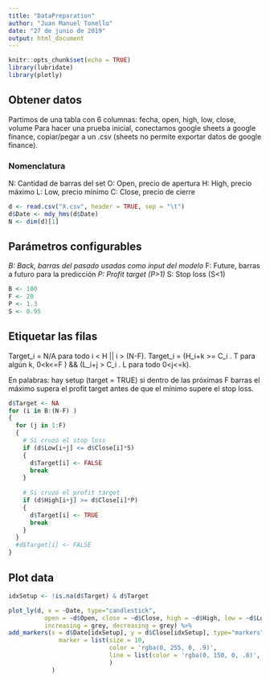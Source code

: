 ```yaml
---
title: "DataPreparation"
author: "Juan Manuel Tonello"
date: "27 de junio de 2019"
output: html_document
---
```


```r
knitr::opts_chunk$set(echo = TRUE)
library(lubridate)
library(plotly)
```

## Obtener datos
Partimos de una tabla con 6 columnas: fecha, open, high, low, close, volume
Para hacer una prueba inicial, conectamos google sheets a google finance, copiar/pegar a un .csv (sheets no permite exportar datos de google finance).

### Nomenclatura
N: Cantidad de barras del set
O: Open, precio de apertura
H: High, precio máximo
L: Low, precio mínimo
C: Close, precio de cierre

```r
d <- read.csv("X.csv", header = TRUE, sep = "\t")
d$Date <- mdy_hms(d$Date)
N <- dim(d)[1]
```

## Parámetros configurables
*B: Back, barras del pasado usadas como input del modelo
*F: Future, barras a futuro para la predicción 
*P: Profit target (P>1)
*S: Stop loss (S<1)

```r
B <- 100
F <- 20
P <- 1.3
S <- 0.95
```

## Etiquetar las filas
Target_i = N/A para todo i < H || i > (N-F).
Target_i = (H_i+k >= C_i . T para algún k, 0<k<=F ) && (L_i+j > C_i . L para todo 0<j<=k).

En palabras: hay setup (target = TRUE) si dentro de las próximas F barras el máximo supera el profit target antes de que el mínimo supere el stop loss.

```r
d$Target <- NA
for (i in B:(N-F) ) 
{
  for (j in 1:F)
  {
    # Si cruzó el stop loss
    if (d$Low[i+j] <= d$Close[i]*S) 
    {
      d$Target[i] <- FALSE
      break
    }
    
    # Si cruzó el profit target
    if (d$High[i+j] >= d$Close[i]*P)
    {
      d$Target[i] <- TRUE
      break
    }
  }
  #d$Target[i] <- FALSE
}
```

## Plot data

```r

idxSetup <- !is.na(d$Target) & d$Target

plot_ly(d, x = ~Date, type="candlestick",
          open = ~d$Open, close = ~d$Close, high = ~d$High, low = ~d$Low,
          increasing = grey, decreasing = grey) %>% 
add_markers(x = d$Date[idxSetup], y = d$Close[idxSetup], type="markers", 
              marker = list(size = 10,
                            color = 'rgba(0, 255, 0, .9)',
                            line = list(color = 'rgba(0, 150, 0, .8)', width = 2)
                            )
            )
```

